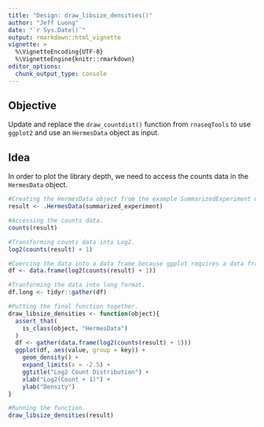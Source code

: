 ```yaml
---
title: "Design: draw_libsize_densities()"
author: "Jeff Luong"
date: "`r Sys.Date()`"
output: rmarkdown::html_vignette
vignette: >
  %\VignetteEncoding{UTF-8}
  %\VignetteEngine{knitr::rmarkdown}
editor_options: 
  chunk_output_type: console
---
```


## Objective

Update and replace the `draw_countdist()` function from `rnaseqTools` to use `ggplot2` and use an `HermesData` object as input.

## Idea

In order to plot the library depth, we need to access the counts data in the `HermesData` object.

```r
#Creating the HermesData object from the example SummarizedExperiment object.
result <- .HermesData(summarized_experiment)

#Accessing the counts data.
counts(result)

#Transforming counts data into Log2.
log2(counts(result) + 1)

#Coercing the data into a data frame because ggplot requires a data frame object.
df <- data.frame(log2(counts(result) + 1))

#Tranforming the data into long format.
df.long <- tidyr::gather(df)

#Putting the final function together.
draw_libsize_densities <- function(object){
  assert_that(
    is_class(object, "HermesData")
  )
  df <- gather(data.frame(log2(counts(result) + 1)))
  ggplot(df, aes(value, group = key)) +
    geom_density() +
    expand_limits(x = -2.5) +
    ggtitle("Log2 Count Distribution") +
    xlab("Log2(Count + 1)") +
    ylab("Density")
}

#Running the function.
draw_libsize_densities(result)
```